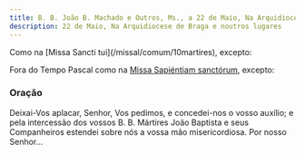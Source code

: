 ```yaml
---
title: B. B. João B. Machado e Outros, Ms., a 22 de Maio, Na Arquidiocese de Braga e noutros lugares
description: 22 de Maio, Na Arquidiocese de Braga e noutros lugares
---
```


<aside>
Como na [Missa Sancti tui](/missal/comum/10martires), excepto:

Fora do Tempo Pascal como na [Missa Sapiéntiam sanctórum](/missal/comum/7muitosmartires2), excepto:

</aside>

### Oração

Deixai-Vos aplacar, Senhor, Vos pedimos, e concedei-nos o vosso auxílio; e pela intercessão dos vossos B. B. Mártires João Baptista e seus Companheiros estendei sobre nós a vossa mão misericordiosa. Por nosso Senhor...
